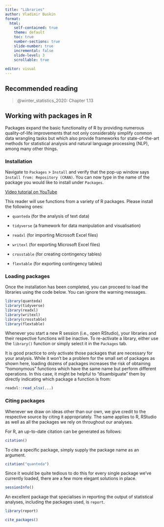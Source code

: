 ```yaml
---
title: "Libraries"
author: Vladimir Buskin
format:
  html:
    self-contained: true
    theme: default
    toc: true
    number-sections: true
    slide-number: true
    incremental: false
    slide-level: 3
    scrollable: true
    
editor: visual
---
```


## Recommended reading

> @winter_statistics_2020: Chapter 1.13

## Working with packages in R

Packages expand the basic functionality of R by providing numerous
quality-of-life improvements that not only considerably simplify common
data wrangling tasks but which also provide frameworks for
state-of-the-art methods for statistical analysis and natural language
processing (NLP), among many other things.

### Installation {#sec-libraries}

::: {.callout-note collapse="false" title="How do I install a library?"}
Navigate to `Packages` \> `Install` and verify that the pop-up window
says `Install from: Repository (CRAN)`. You can now type in the name of
the package you would like to install under `Packages`.

[Video tutorial on YouTube](https://www.youtube.com/watch?v=u1r5XTqrCTQ)
:::

This reader will use functions from a variety of R packages. Please
install the following ones:

-   `quanteda` (for the analysis of text data)

-   `tidyverse` (a framework for data manipulation and visualisation)

-   `readxl` (for importing Microsoft Excel files)

-   `writexl` (for exporting Microsoft Excel files)

-   `crosstable` (for creating contingency tables)

-   `flextable` (for exporting contingency tables)

### Loading packages

Once the installation has been completed, you can proceed to load the
libraries using the code below. You can ignore the warning messages.

```r

library(quanteda)
library(tidyverse)
library(readxl)
library(writexl)
library(crosstable)
library(flextable)
```


::: {.callout-note collapse="false" title="Activating libraries"}
Whenever you start a new R session (i.e., open RStudio), your libraries
and their respective functions will be inactive. To re-activate a
library, either use the `library()` function or simply select it in the
`Packages` tab.
:::

It is good practice to only activate those packages that are necessary
for your analysis. While it won't be a problem for the small set of
packages as shown here, loading dozens of packages increases the risk of
obtaining "homonymous" functions which have the same name but perform
different operations. In this case, it might be helpful to
"disambiguate" them by directly indicating which package a function is
from:

```r
readxl::read_xlsx(...)
```

### Citing packages

Whenever we draw on ideas other than our own, we give credit to the respective source by citing it appropriately. The same applies to R, RStudio as well as all the packages we rely on throughout our analyses.

For R, an up-to-date citation can be generated as follows:

```r
citation()
```

To cite a specific package, simply supply the package name as an argument.

```r
citation("quanteda")
```

Since it would be quite tedious to do this for every single package we've currently loaded, there are a few more elegant solutions in place.

```r
sessionInfo()
```

An excellent package that specialises in reporting the output of statistical analyses, including the packages used, is `report`.


```r
library(report)

cite_packages()
```


